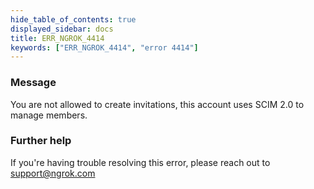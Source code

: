 ```yaml
---
hide_table_of_contents: true
displayed_sidebar: docs
title: ERR_NGROK_4414
keywords: ["ERR_NGROK_4414", "error 4414"]
---
```


### Message

You are not allowed to create invitations, this account uses SCIM 2.0 to manage members.

### Further help

If you're having trouble resolving this error, please reach out to [support@ngrok.com](mailto:support@ngrok.com?subject=Help%20with%20ERR_NGROK_4414)
